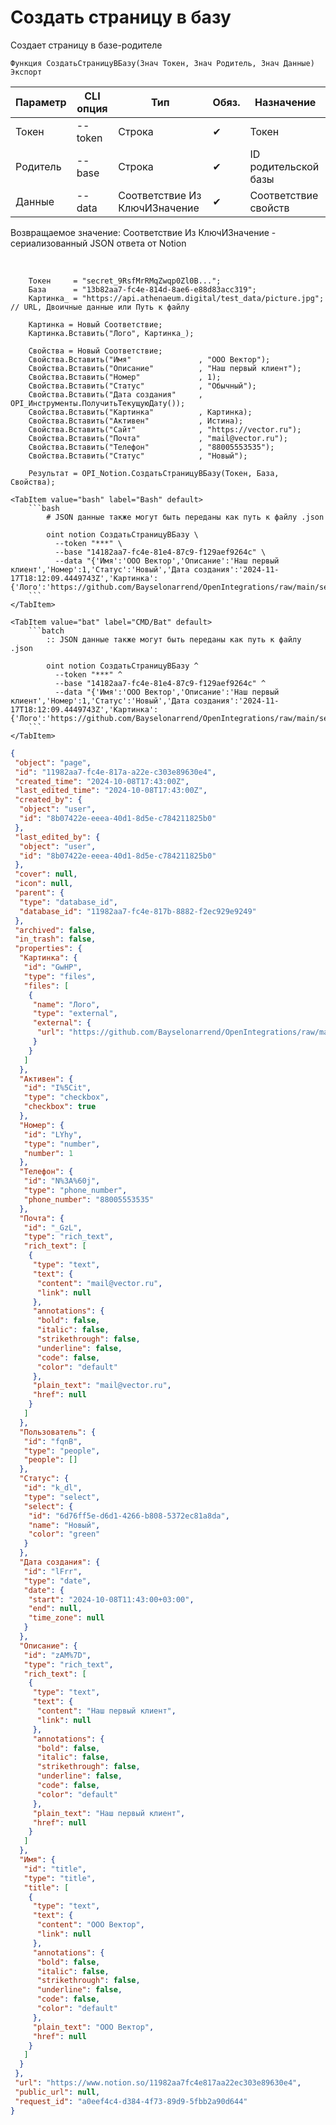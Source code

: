 ﻿---
sidebar_position: 2
---


# Создать страницу в базу
 Создает страницу в базе-родителе



`Функция СоздатьСтраницуВБазу(Знач Токен, Знач Родитель, Знач Данные) Экспорт`

  | Параметр | CLI опция | Тип | Обяз. | Назначение |
  |-|-|-|-|-|
  | Токен | --token | Строка | &#x2714; | Токен |
  | Родитель | --base | Строка | &#x2714; | ID родительской базы |
  | Данные | --data | Соответствие Из КлючИЗначение | &#x2714; | Соответствие свойств |

  
  Возвращаемое значение:   Соответствие Из КлючИЗначение - сериализованный JSON ответа от Notion

<br/>




```bsl title="Пример использования для 1С:Предприятие/OneScript"
    Токен     = "secret_9RsfMrRMqZwqp0Zl0B...";
    База      = "13b82aa7-fc4e-814d-8ae6-e88d83acc319";
    Картинка_ = "https://api.athenaeum.digital/test_data/picture.jpg"; // URL, Двоичные данные или Путь к файлу

    Картинка = Новый Соответствие;
    Картинка.Вставить("Лого", Картинка_);

    Свойства = Новый Соответствие;
    Свойства.Вставить("Имя"               , "ООО Вектор");
    Свойства.Вставить("Описание"          , "Наш первый клиент");
    Свойства.Вставить("Номер"             , 1);
    Свойства.Вставить("Статус"            , "Обычный");
    Свойства.Вставить("Дата создания"     , OPI_Инструменты.ПолучитьТекущуюДату());
    Свойства.Вставить("Картинка"          , Картинка);
    Свойства.Вставить("Активен"           , Истина);
    Свойства.Вставить("Сайт"              , "https://vector.ru");
    Свойства.Вставить("Почта"             , "mail@vector.ru");
    Свойства.Вставить("Телефон"           , "88005553535");
    Свойства.Вставить("Статус"            , "Новый");

    Результат = OPI_Notion.СоздатьСтраницуВБазу(Токен, База, Свойства);
```
    

 <Tabs>
  
    <TabItem value="bash" label="Bash" default>
        ```bash
            # JSON данные также могут быть переданы как путь к файлу .json
            
            oint notion СоздатьСтраницуВБазу \
              --token "***" \
              --base "14182aa7-fc4e-81e4-87c9-f129aef9264c" \
              --data "{'Имя':'ООО Вектор','Описание':'Наш первый клиент','Номер':1,'Статус':'Новый','Дата создания':'2024-11-17T18:12:09.4449743Z','Картинка':{'Лого':'https://github.com/Bayselonarrend/OpenIntegrations/raw/main/service/test_data/picture.jpg'},'Активен':true,'Сайт':'https://vector.ru','Почта':'mail@vector.ru','Телефон':'88005553535'}"
        ```
    </TabItem>
  
    <TabItem value="bat" label="CMD/Bat" default>
        ```batch
            :: JSON данные также могут быть переданы как путь к файлу .json
            
            oint notion СоздатьСтраницуВБазу ^
              --token "***" ^
              --base "14182aa7-fc4e-81e4-87c9-f129aef9264c" ^
              --data "{'Имя':'ООО Вектор','Описание':'Наш первый клиент','Номер':1,'Статус':'Новый','Дата создания':'2024-11-17T18:12:09.4449743Z','Картинка':{'Лого':'https://github.com/Bayselonarrend/OpenIntegrations/raw/main/service/test_data/picture.jpg'},'Активен':true,'Сайт':'https://vector.ru','Почта':'mail@vector.ru','Телефон':'88005553535'}"
        ```
    </TabItem>
</Tabs>


```json title="Результат"
{
 "object": "page",
 "id": "11982aa7-fc4e-817a-a22e-c303e89630e4",
 "created_time": "2024-10-08T17:43:00Z",
 "last_edited_time": "2024-10-08T17:43:00Z",
 "created_by": {
  "object": "user",
  "id": "8b07422e-eeea-40d1-8d5e-c784211825b0"
 },
 "last_edited_by": {
  "object": "user",
  "id": "8b07422e-eeea-40d1-8d5e-c784211825b0"
 },
 "cover": null,
 "icon": null,
 "parent": {
  "type": "database_id",
  "database_id": "11982aa7-fc4e-817b-8882-f2ec929e9249"
 },
 "archived": false,
 "in_trash": false,
 "properties": {
  "Картинка": {
   "id": "GwHP",
   "type": "files",
   "files": [
    {
     "name": "Лого",
     "type": "external",
     "external": {
      "url": "https://github.com/Bayselonarrend/OpenIntegrations/raw/main/service/test_data/picture.jpg"
     }
    }
   ]
  },
  "Активен": {
   "id": "I%5Cit",
   "type": "checkbox",
   "checkbox": true
  },
  "Номер": {
   "id": "LYhy",
   "type": "number",
   "number": 1
  },
  "Телефон": {
   "id": "N%3A%60j",
   "type": "phone_number",
   "phone_number": "88005553535"
  },
  "Почта": {
   "id": "_GzL",
   "type": "rich_text",
   "rich_text": [
    {
     "type": "text",
     "text": {
      "content": "mail@vector.ru",
      "link": null
     },
     "annotations": {
      "bold": false,
      "italic": false,
      "strikethrough": false,
      "underline": false,
      "code": false,
      "color": "default"
     },
     "plain_text": "mail@vector.ru",
     "href": null
    }
   ]
  },
  "Пользователь": {
   "id": "fqnB",
   "type": "people",
   "people": []
  },
  "Статус": {
   "id": "k_dl",
   "type": "select",
   "select": {
    "id": "6d76ff5e-d6d1-4266-b808-5372ec81a8da",
    "name": "Новый",
    "color": "green"
   }
  },
  "Дата создания": {
   "id": "lFrr",
   "type": "date",
   "date": {
    "start": "2024-10-08T11:43:00+03:00",
    "end": null,
    "time_zone": null
   }
  },
  "Описание": {
   "id": "zAM%7D",
   "type": "rich_text",
   "rich_text": [
    {
     "type": "text",
     "text": {
      "content": "Наш первый клиент",
      "link": null
     },
     "annotations": {
      "bold": false,
      "italic": false,
      "strikethrough": false,
      "underline": false,
      "code": false,
      "color": "default"
     },
     "plain_text": "Наш первый клиент",
     "href": null
    }
   ]
  },
  "Имя": {
   "id": "title",
   "type": "title",
   "title": [
    {
     "type": "text",
     "text": {
      "content": "ООО Вектор",
      "link": null
     },
     "annotations": {
      "bold": false,
      "italic": false,
      "strikethrough": false,
      "underline": false,
      "code": false,
      "color": "default"
     },
     "plain_text": "ООО Вектор",
     "href": null
    }
   ]
  }
 },
 "url": "https://www.notion.so/11982aa7fc4e817aa22ec303e89630e4",
 "public_url": null,
 "request_id": "a0eef4c4-d384-4f73-89d9-5fbb2a90d644"
}
```
